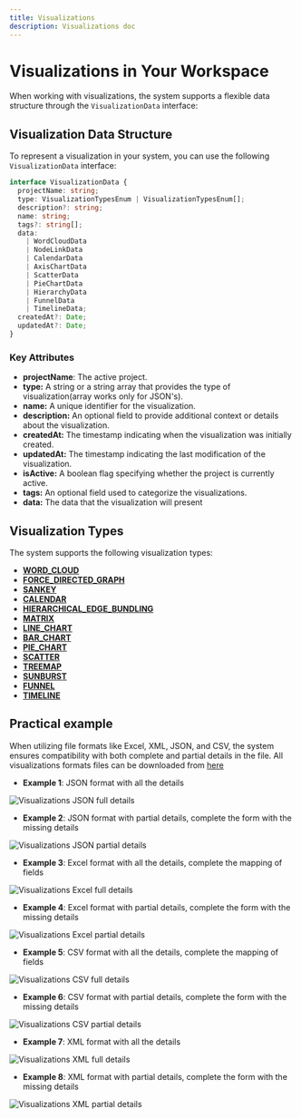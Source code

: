 ```yaml
---
title: Visualizations
description: Visualizations doc
---
```


# Visualizations in Your Workspace

When working with visualizations, the system supports a flexible data structure through the `VisualizationData` interface:

## Visualization Data Structure

To represent a visualization in your system, you can use the following `VisualizationData` interface:

```typescript
interface VisualizationData {
  projectName: string;
  type: VisualizationTypesEnum | VisualizationTypesEnum[];
  description?: string;
  name: string;
  tags?: string[];
  data:
    | WordCloudData
    | NodeLinkData
    | CalendarData
    | AxisChartData
    | ScatterData
    | PieChartData
    | HierarchyData
    | FunnelData 
    | TimelineData;
  createdAt?: Date;
  updatedAt?: Date;
}
```

### Key Attributes
- **projectName**: The active project.
- **type:** A string or a string array that provides the type of visualization(array works only for JSON's).
- **name:** A unique identifier for the visualization.
- **description:** An optional field to provide additional context or details about the visualization.
- **createdAt:** The timestamp indicating when the visualization was initially created.
- **updatedAt:** The timestamp indicating the last modification of the visualization.
- **isActive:** A boolean flag specifying whether the project is currently active.
- **tags:** An optional field used to categorize the visualizations.
- **data:** The data that the visualization will present

## Visualization Types

The system supports the following visualization types:

- [**WORD_CLOUD**](/IllustryDocs/guides/word-cloud/)
- [**FORCE_DIRECTED_GRAPH**](/IllustryDocs/guides/forced-layout-graph/)
- [**SANKEY**](/IllustryDocs/guides/sankey/)
- [**CALENDAR**](/IllustryDocs/guides/calendar/)
- [**HIERARCHICAL_EDGE_BUNDLING**](/IllustryDocs/guides/hierarchical-edge-bundling/)
- [**MATRIX**](/IllustryDocs/guides/matrix/)
- [**LINE_CHART**](/IllustryDocs/guides/line-chart/)
- [**BAR_CHART**](/IllustryDocs/guides/bar-chart/)
- [**PIE_CHART**](/IllustryDocs/guides/pie-chart/)
- [**SCATTER**](/IllustryDocs/guides/scatter/)
- [**TREEMAP**](/IllustryDocs/guides/tree-map/)
- [**SUNBURST**](/IllustryDocs/guides/sun-burst/)
- [**FUNNEL**](/IllustryDocs/guides/funnel/)
- [**TIMELINE**](/IllustryDocs/guides/timeline/)

## Practical example

When utilizing file formats like Excel, XML, JSON, and CSV, the system ensures compatibility with both complete and partial details in the file.
All visualizations formats files can be downloaded from [here](/IllustryDocs/illustry_file_formats.zip)

- **Example 1**: JSON format with all the details

![Visualizations JSON full details](/IllustryDocs/visualizations_json_full.gif)

- **Example 2**: JSON format with partial details, complete the form with the missing details

![Visualizations JSON partial details](/IllustryDocs/visualizations_json_partial.gif)

- **Example 3**: Excel format with all the details, complete the mapping of fields

![Visualizations Excel full details](/IllustryDocs/visualizations_excel_full.gif)

- **Example 4**: Excel format with partial details, complete the form with the missing details

![Visualizations Excel partial details](/IllustryDocs/visualizations_excel_partial.gif)

- **Example 5**: CSV format with all the details, complete the mapping of fields

![Visualizations CSV full details](/IllustryDocs/visualizations_csv_full.gif)

- **Example 6**: CSV format with partial details, complete the form with the missing details

![Visualizations CSV partial details](/IllustryDocs/visualizations_csv_partial.gif)

- **Example 7**: XML format with all the details

![Visualizations XML full details](/IllustryDocs/visualizations_xml_full.gif)

- **Example 8**: XML format with partial details, complete the form with the missing details

![Visualizations XML partial details](/IllustryDocs/visualizations_xml_partial.gif)